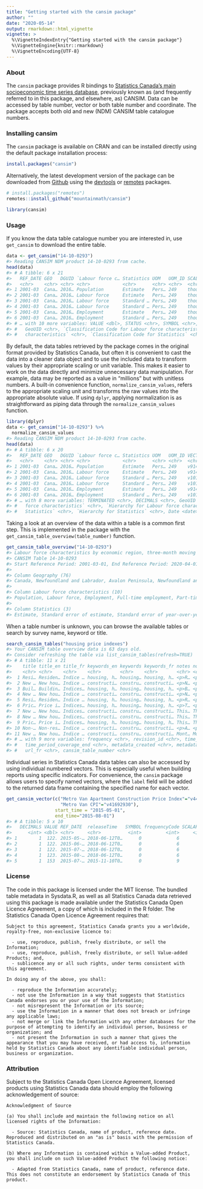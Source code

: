 ```yaml
---
title: "Getting started with the cansim package"
author: ""
date: "2020-05-14"
output: rmarkdown::html_vignette
vignette: >
  %\VignetteIndexEntry{"Getting started with the cansim package"}
  %\VignetteEngine{knitr::rmarkdown}
  %\VignetteEncoding{UTF-8}
---
```




### About

The `cansim` package provides R bindings to [Statistics Canada’s main socioeconomic time series database](https://www150.statcan.gc.ca/n1/en/type/data), previously known as (and frequently referred to in this package, and elsewhere, as) CANSIM. Data can be accessed by table number, vector or both table number and coordinate. The package accepts both old and new (NDM) CANSIM table catalogue numbers.

### Installing cansim

The `cansim` package is available on CRAN and can be installed directly using the default package installation process:

```r
install.packages("cansim")
```
Alternatively, the latest development version of the package can be downloaded from [Github](https://github.com/mountainMath/cansim) using the [devtools](https://cran.r-project.org/package=devtools) or [remotes](https://cran.r-project.org/package=remotes) packages.

```r
# install.packages("remotes")
remotes::install_github("mountainmath/cansim")

library(cansim)
```

### Usage

If you know the data table catalogue number you are interested in, use `get_cansim` to download the entire table.

```r
data <- get_cansim("14-10-0293")
#> Reading CANSIM NDM product 14-10-0293 from cache.
head(data)
#> # A tibble: 6 x 21
#>   REF_DATE GEO   DGUID `Labour force c… Statistics UOM   UOM_ID SCALAR_FACTOR SCALAR_ID VECTOR COORDINATE
#>   <chr>    <chr> <chr> <chr>            <chr>      <chr> <chr>  <chr>         <chr>     <chr>  <chr>     
#> 1 2001-03  Cana… 2016… Population       Estimate   Pers… 249    thousands     3         v9141… 1.1.1     
#> 2 2001-03  Cana… 2016… Labour force     Estimate   Pers… 249    thousands     3         v9141… 1.2.1     
#> 3 2001-03  Cana… 2016… Labour force     Standard … Pers… 249    thousands     3         v1018… 1.2.2     
#> 4 2001-03  Cana… 2016… Labour force     Standard … Pers… 249    thousands     3         v1018… 1.2.3     
#> 5 2001-03  Cana… 2016… Employment       Estimate   Pers… 249    thousands     3         v9141… 1.3.1     
#> 6 2001-03  Cana… 2016… Employment       Standard … Pers… 249    thousands     3         v1018… 1.3.2     
#> # … with 10 more variables: VALUE <dbl>, STATUS <chr>, SYMBOL <chr>, TERMINATED <chr>, DECIMALS <chr>,
#> #   GeoUID <chr>, `Classification Code for Labour force characteristics` <chr>, `Hierarchy for Labour force
#> #   characteristics` <chr>, `Classification Code for Statistics` <chr>, `Hierarchy for Statistics` <chr>
```
By default, the data tables retrieved by the package comes in the original format provided by Statistics Canada, but often it is convenient to cast the data into a cleaner data object and to use the included data to transform values by their appropriate scaling or unit variable. This makes it easier to work on the data directly and minimize unnecessary data manipulation. For example, data may be reported as a value in "millions" but with unitless numbers. A built-in convenience function, `normalize_cansim_values`, refers to the appropriate scaling unit and transforms the raw values into the appropriate absolute value. If using `dplyr`, applying normalization is as straightforward as piping data through the `normalize_cansim_values` function.

```r
library(dplyr)
data <- get_cansim("14-10-0293") %>%
  normalize_cansim_values
#> Reading CANSIM NDM product 14-10-0293 from cache.
head(data)
#> # A tibble: 6 x 20
#>   REF_DATE GEO   DGUID `Labour force c… Statistics UOM   UOM_ID VECTOR COORDINATE   VALUE STATUS SYMBOL
#>   <chr>    <chr> <chr> <chr>            <chr>      <chr> <chr>  <chr>  <chr>        <dbl> <chr>  <chr> 
#> 1 2001-03  Cana… 2016… Population       Estimate   Pers… 249    v9141… 1.1.1       2.43e7 <NA>   <NA>  
#> 2 2001-03  Cana… 2016… Labour force     Estimate   Pers… 249    v9141… 1.2.1       1.58e7 <NA>   <NA>  
#> 3 2001-03  Cana… 2016… Labour force     Standard … Pers… 249    v1018… 1.2.2       3.30e4 <NA>   <NA>  
#> 4 2001-03  Cana… 2016… Labour force     Standard … Pers… 249    v1018… 1.2.3      NA      ..     <NA>  
#> 5 2001-03  Cana… 2016… Employment       Estimate   Pers… 249    v9141… 1.3.1       1.46e7 <NA>   <NA>  
#> 6 2001-03  Cana… 2016… Employment       Standard … Pers… 249    v1018… 1.3.2       3.63e4 <NA>   <NA>  
#> # … with 8 more variables: TERMINATED <chr>, DECIMALS <chr>, GeoUID <chr>, `Classification Code for Labour
#> #   force characteristics` <chr>, `Hierarchy for Labour force characteristics` <chr>, `Classification Code for
#> #   Statistics` <chr>, `Hierarchy for Statistics` <chr>, Date <date>
```
Taking a look at an overview of the data within a table is a common first step. This is implemented in the package with the `get_cansim_table_overview(table_number)` function.

```r
get_cansim_table_overview("14-10-0293")
#> Labour force characteristics by economic region, three-month moving average, unadjusted for seasonality, last 5 months
#> CANSIM Table 14-10-0293
#> Start Reference Period: 2001-03-01, End Reference Period: 2020-04-01, Frequency: Monthly
#> 
#> Column Geography (76)
#> Canada, Newfoundland and Labrador, Avalon Peninsula, Newfoundland and Labrador, South Coast-Burin Peninsula and Notre Dame-Central Bonavista Bay, Newfoundland and Labrador, West Coast-Northern Peninsula-Labrador, Newfoundland and Labrador, Prince Edward Island, Nova Scotia, Cape Breton, Nova Scotia, North Shore, Nova Scotia, Annapolis Valley, Nova Scotia, ...
#> 
#> Column Labour force characteristics (10)
#> Population, Labour force, Employment, Full-time employment, Part-time employment, Unemployment, Not in labour force, Unemployment rate, Participation rate, Employment rate
#> 
#> Column Statistics (3)
#> Estimate, Standard error of estimate, Standard error of year-over-year change
```
When a table number is unknown, you can browse the available tables or search by survey name, keyword or title.

```r
search_cansim_tables("housing price indexes")
#> Your CANSIM table overview data is 63 days old.
#> Consider refreshing the table via list_cansim_tables(refresh=TRUE)
#> # A tibble: 11 x 21
#>    title title_en title_fr keywords_en keywords keywords_fr notes notes_en notes_fr state subject date_published
#>    <chr> <chr>    <chr>    <chr>       <chr>    <chr>       <chr> <chr>    <chr>    <chr> <chr>   <chr>         
#>  1 Resi… Residen… Indice … housing, h… housing… housing, h… <p>R… <p>Resi… <p>Indi… acti… econom… 2020-01-29 08…
#>  2 New … New hou… Indice … constructi… constru… constructi… <p>N… <p>New … <p>Indi… acti… econom… 2020-02-20 08…
#>  3 Buil… Buildin… Indices… housing, h… housing… housing, h… <p>B… <p>Buil… <p>Indi… acti… econom… 2020-02-06 08…
#>  4 New … New hou… Indice … constructi… constru… constructi… <p>N… <p>New … <p>Indi… acti… econom… 2020-02-20 08…
#>  5 Resi… Residen… Indice … housing, h… housing… housing, h… <p>R… <p>Resi… <p>Les … acti… econom… 2019-11-14 08…
#>  6 Pric… Price i… Indices… housing, h… housing… housing, h… <p>T… <p>This… Ce tabl… acti… econom… 2017-02-27 08…
#>  7 New … New hou… Indices… constructi… constru… constructi… This… This ta… Ce tabl… acti… econom… 2017-02-27 08…
#>  8 New … New hou… Indices… constructi… constru… constructi… This… This ta… Ce tabl… acti… econom… 2017-02-27 08…
#>  9 Pric… Price i… Indices… housing, h… housing… housing, h… This… This ta… Ce tabl… acti… econom… 2017-02-27 08…
#> 10 Non-… Non-res… Indice … constructi… constru… constructi… <p>A… <p>Arch… <p>Arch… acti… econom… 2018-05-23 08…
#> 11 New … New hou… Indice … constructi… constru… constructi… Mont… Monthly… Indice … acti… econom… 2017-03-09 08…
#> # … with 9 more variables: frequency <chr>, revision_id <chr>, time_period_coverage_start <chr>,
#> #   time_period_coverage_end <chr>, metadata_created <chr>, metadata_modified <chr>, url_en <chr>,
#> #   url_fr <chr>, cansim_table_number <chr>
```
Individual series in Statistics Canada data tables can also be accessed by using individual numbered vectors. This is especially useful when building reports using specific indicators. For convenience, the `cansim` package allows users to specify named vectors, where the `label` field will be added to the returned data frame containing the specified name for each vector.

```r
get_cansim_vector(c("Metro Van Apartment Construction Price Index"="v44176267",
                    "Metro Van CPI"="v41692930"),
                  start_time = "2015-05-01",
                  end_time="2015-08-01")
#> # A tibble: 5 x 10
#>   DECIMALS VALUE REF_DATE  releaseTime   SYMBOL frequencyCode SCALAR_ID COORDINATE    VECTOR  label             
#>      <int> <dbl> <chr>     <chr>          <int>         <int>     <int> <chr>         <chr>   <chr>             
#> 1        1  122. 2015-05-… 2018-06-12T0…      0             6         0 27.2.0.0.0.0… v41692… Metro Van CPI     
#> 2        1  122. 2015-06-… 2018-06-12T0…      0             6         0 27.2.0.0.0.0… v41692… Metro Van CPI     
#> 3        1  122. 2015-07-… 2018-06-12T0…      0             6         0 27.2.0.0.0.0… v41692… Metro Van CPI     
#> 4        1  123. 2015-08-… 2018-06-12T0…      0             6         0 27.2.0.0.0.0… v41692… Metro Van CPI     
#> 5        1  153  2015-07-… 2015-11-10T0…      0             9         0 8.7.1.0.0.0.… v44176… Metro Van Apartme…
```

### License

The code in this package is licensed under the MIT license. The bundled table metadata in Sysdata.R, as well as all Statistics Canada data retrieved using this package is made available under the Statistics Canada Open Licence Agreement, a copy of which is included in the R folder. The Statistics Canada Open Licence Agreement requires that:

```
Subject to this agreement, Statistics Canada grants you a worldwide, royalty-free, non-exclusive licence to:

  - use, reproduce, publish, freely distribute, or sell the Information;
  - use, reproduce, publish, freely distribute, or sell Value-added Products; and,
  - sublicence any or all such rights, under terms consistent with this agreement.

In doing any of the above, you shall:

  - reproduce the Information accurately;
  - not use the Information in a way that suggests that Statistics Canada endorses you or your use of the Information;
  - not misrepresent the Information or its source;
  - use the Information in a manner that does not breach or infringe any applicable laws;
  - not merge or link the Information with any other databases for the purpose of attempting to identify an individual person, business or organization; and
  - not present the Information in such a manner that gives the appearance that you may have received, or had access to, information held by Statistics Canada about any identifiable individual person, business or organization.
```

### Attribution

Subject to the Statistics Canada Open Licence Agreement, licensed products using Statistics Canada data should employ the following acknowledgement of source:

```
Acknowledgment of Source

(a) You shall include and maintain the following notice on all licensed rights of the Information:

  - Source: Statistics Canada, name of product, reference date. Reproduced and distributed on an "as is" basis with the permission of Statistics Canada.

(b) Where any Information is contained within a Value-added Product, you shall include on such Value-added Product the following notice:

  - Adapted from Statistics Canada, name of product, reference date. This does not constitute an endorsement by Statistics Canada of this product.
```


